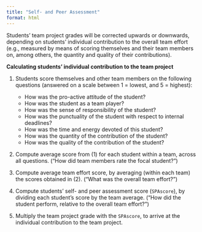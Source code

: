```yaml
---
title: "Self- and Peer Assessment"
format: html
---
```


Students' team project grades will be corrected upwards or downwards, depending on students' individual contribution to the overall team effort (e.g., measured by means of scoring themselves and their team members on, among others, the quantity and quality of their contributions).

::: {.callout-note}
**Calculating students' individual contribution to the team project**

1. Students score themselves and other team members on the following questions (answered on a scale between 1 = lowest, and 5 = highest):
   - How was the pro-active attitude of the student?
   - How was the student as a team player?
   - How was the sense of responsibility of the student?
   - How was the punctuality of the student with respect to internal deadlines?
   - How was the time and energy devoted of this student?
   - How was the quantity of the contribution of the student?
   - How was the quality of the contribution of the student?

2. Compute average score from (1) for each student within a team, across all questions. ("How did team members rate the focal student?")

3. Compute average team effort score, by averaging (within each team) the scores obtained in (2). ("What was the overall team effort?")

4. Compute students' self- and peer assessment score (`SPAscore`), by dividing each student's score by the team average. ("How did the student perform, relative to the overall team effort?")

5. Multiply the team project grade with the `SPAscore`, to arrive at the individual contribution to the team project.
:::